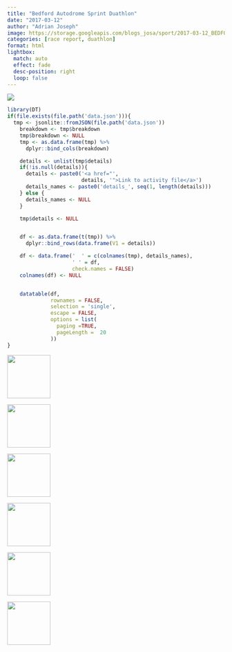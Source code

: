 ```yaml
---
title: "Bedford Autodrome Sprint Duathlon"
date: "2017-03-12"
author: "Adrian Joseph"
image: https://storage.googleapis.com/blogs_josa/sport/2017-03-12_BEDFORD_AUTODROME_SPRINT_DUATHLON/img/00.png
categories: [race report, duathlon]
format: html
lightbox:
  match: auto
  effect: fade
  desc-position: right
  loop: false
---
```

![](https://storage.googleapis.com/blogs_josa/sport/2017-03-12_BEDFORD_AUTODROME_SPRINT_DUATHLON/img/00.png)

```r
library(DT)
if(file.exists(file.path('data.json'))){
  tmp <- jsonlite::fromJSON(file.path('data.json'))
    breakdown <- tmp$breakdown
    tmp$breakdown <- NULL
    tmp <- as.data.frame(tmp) %>%
      dplyr::bind_cols(breakdown)

    details <- unlist(tmp$details)
    if(!is.null(details)){
      details <- paste0('<a href="',
                        details, '">Link to activity file</a>')
      details_names <- paste0('details_', seq(1, length(details)))
    } else {
      details_names <- NULL
    }

    tmp$details <- NULL


    df <- as.data.frame(t(tmp)) %>%
      dplyr::bind_rows(data.frame(V1 = details))

    df <- data.frame('  ' = c(colnames(tmp), details_names),
                     ' ' = df,
                     check.names = FALSE)
    colnames(df) <- NULL


    datatable(df,
              rownames = FALSE,
              selection = 'single',
              escape = FALSE,
              options = list(
                paging =TRUE,
                pageLength =  20
              ))
}
```





::: {layout-ncol=4}
![](https://storage.googleapis.com/blogs_josa/sport/2017-03-12_BEDFORD_AUTODROME_SPRINT_DUATHLON/img/00.png){ width="100" group="hi" }

![](https://storage.googleapis.com/blogs_josa/sport/2017-03-12_BEDFORD_AUTODROME_SPRINT_DUATHLON/img/01.png){ width="100" group="hi" }

![](https://storage.googleapis.com/blogs_josa/sport/2017-03-12_BEDFORD_AUTODROME_SPRINT_DUATHLON/img/01a.png){ width="100" group="hi" }

![](https://storage.googleapis.com/blogs_josa/sport/2017-03-12_BEDFORD_AUTODROME_SPRINT_DUATHLON/img/01b.png){ width="100" group="hi" }

![](https://storage.googleapis.com/blogs_josa/sport/2017-03-12_BEDFORD_AUTODROME_SPRINT_DUATHLON/img/02.jpg){ width="100" group="hi" }

![](https://storage.googleapis.com/blogs_josa/sport/2017-03-12_BEDFORD_AUTODROME_SPRINT_DUATHLON/img/05.jpg){ width="100" group="hi" }


:::
